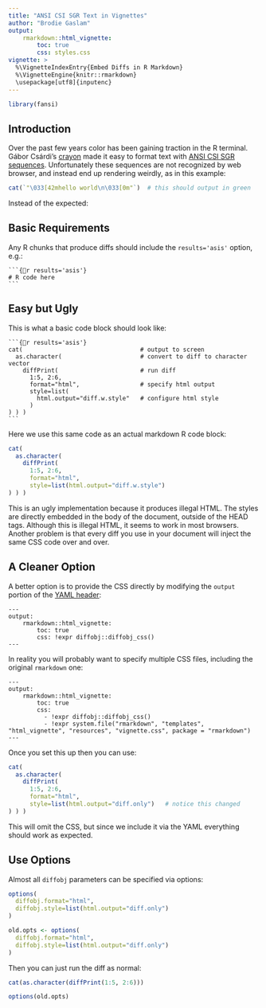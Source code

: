 ```yaml
---
title: "ANSI CSI SGR Text in Vignettes"
author: "Brodie Gaslam"
output:
    rmarkdown::html_vignette:
        toc: true
        css: styles.css
vignette: >
  %\VignetteIndexEntry{Embed Diffs in R Markdown}
  %\VignetteEngine{knitr::rmarkdown}
  \usepackage[utf8]{inputenc}
---
```


```r
library(fansi)
```

## Introduction

Over the past few years color has been gaining traction in the R terminal.  
Gábor Csárdi's [crayon]() made it easy to format text with [ANSI CSI SGR
sequences]().  Unfortunately these sequences are not recognized by web browser,
and instead end up rendering weirdly, as in this example:

```r
cat(`"\033[42mhello world\n\033[0m"`)  # this should output in green
```

Instead of the expected:


## Basic Requirements

Any R chunks that produce diffs should include the `results='asis'` option,
e.g.:

    ```{r results='asis'}
    # R code here
    ```

## Easy but Ugly

This is what a basic code block should look like:

    ```{r results='asis'}
    cat(                                 # output to screen
      as.character(                      # convert to diff to character vector
        diffPrint(                       # run diff
          1:5, 2:6,
          format="html",                 # specify html output
          style=list(
            html.output="diff.w.style"   # configure html style
          )
    ) ) )
    ```

Here we use this same code as an actual markdown R code block:

```r
cat(
  as.character(
    diffPrint(
      1:5, 2:6,
      format="html",
      style=list(html.output="diff.w.style")
) ) )
```

This is an ugly implementation because it produces illegal HTML.  The styles are
directly embedded in the body of the document, outside of the HEAD tags.
Although this is illegal HTML, it seems to work in most browsers.  Another
problem is that every diff you use in your document will inject the same CSS
code over and over.

## A Cleaner Option

A better option is to provide the CSS directly by modifying the `output`
portion of the [YAML
header](https://bookdown.org/yihui/rmarkdown/r-package-vignette.html):

```
---
output:
    rmarkdown::html_vignette:
        toc: true
        css: !expr diffobj::diffobj_css()
---
```

In reality you will probably want to specify multiple CSS files, including the
original `rmarkdown` one:

```
---
output:
    rmarkdown::html_vignette:
        toc: true
        css:
          - !expr diffobj::diffobj_css()
          - !expr system.file("rmarkdown", "templates", "html_vignette", "resources", "vignette.css", package = "rmarkdown")
---
```

Once you set this up then you can use:

```r
cat(
  as.character(
    diffPrint(
      1:5, 2:6,
      format="html",
      style=list(html.output="diff.only")   # notice this changed
) ) )
```

This will omit the CSS, but since we include it via the YAML everything should
work as expected.

## Use Options

Almost all `diffobj` parameters can be specified via options:

```r
options(
  diffobj.format="html",
  diffobj.style=list(html.output="diff.only")
)
```
```r
old.opts <- options(
  diffobj.format="html",
  diffobj.style=list(html.output="diff.only")
)
```
Then you can just run the diff as normal:
```r
cat(as.character(diffPrint(1:5, 2:6)))
```
```r
options(old.opts)
```

